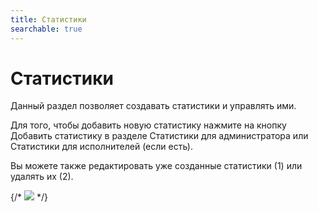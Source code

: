 ```yaml
---
title: Статистики
searchable: true
---
```


# Статистики

Данный раздел позволяет создавать статистики и управлять ими.

Для того, чтобы добавить новую статистику нажмите на кнопку Добавить статистику в разделе Статистики для администратора или Статистики для исполнителей (если есть).

Вы можете также редактировать уже созданные статистики (1) или удалять их (2).

{/* ![](/help_images_ru/stats_edit.png) */}
